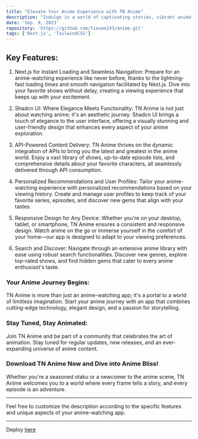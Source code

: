```yaml
---
title: "Elevate Your Anime Experience with TN Anime"
description: "Indulge in a world of captivating stories, vibrant animation, and endless adventures with TN Anime, the ultimate anime-watching app. Immerse yourself in a seamless streaming experience, meticulously crafted with Next.js, Shadcn UI, and powered by dynamic API consumption."
date: 'Sep. 9, 2023'
repository: 'https://github.com/tiesen243/anime.git'
tags: ['Next.js', 'TailwindCSS']
---
```


## Key Features:

1. Next.js for Instant Loading and Seamless Navigation:
Prepare for an anime-watching experience like never before, thanks to the lightning-fast loading times and smooth navigation facilitated by Next.js. Dive into your favorite shows without delay, creating a viewing experience that keeps up with your excitement.

2. Shadcn UI: Where Elegance Meets Functionality:
TN Anime is not just about watching anime; it's an aesthetic journey. Shadcn UI brings a touch of elegance to the user interface, offering a visually stunning and user-friendly design that enhances every aspect of your anime exploration.

3. API-Powered Content Delivery:
TN Anime thrives on the dynamic integration of APIs to bring you the latest and greatest in the anime world. Enjoy a vast library of shows, up-to-date episode lists, and comprehensive details about your favorite characters, all seamlessly delivered through API consumption.

4. Personalized Recommendations and User Profiles:
Tailor your anime-watching experience with personalized recommendations based on your viewing history. Create and manage user profiles to keep track of your favorite series, episodes, and discover new gems that align with your tastes.

5. Responsive Design for Any Device:
Whether you're on your desktop, tablet, or smartphone, TN Anime ensures a consistent and responsive design. Watch anime on the go or immerse yourself in the comfort of your home—our app is designed to adapt to your viewing preferences.

6. Search and Discover:
Navigate through an extensive anime library with ease using robust search functionalities. Discover new genres, explore top-rated shows, and find hidden gems that cater to every anime enthusiast's taste.

### Your Anime Journey Begins:
TN Anime is more than just an anime-watching app; it's a portal to a world of limitless imagination. Start your anime journey with an app that combines cutting-edge technology, elegant design, and a passion for storytelling.

### Stay Tuned, Stay Animated:
Join TN Anime and be part of a community that celebrates the art of animation. Stay tuned for regular updates, new releases, and an ever-expanding universe of anime content.

### Download TN Anime Now and Dive into Anime Bliss!
Whether you're a seasoned otaku or a newcomer to the anime scene, TN Anime welcomes you to a world where every frame tells a story, and every episode is an adventure.

___

Feel free to customize the description according to the specific features and unique aspects of your anime-watching app.

___ 

Deploy [here](https://tn-anime.vercel.app/)
